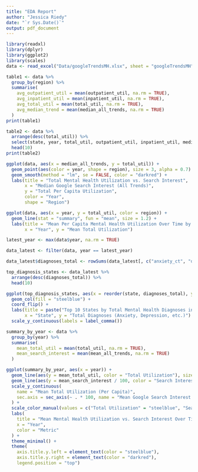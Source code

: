 ```yaml
---
title: "EDA Report"
author: "Jessica Riedy"
date: "`r Sys.Date()`"
output: pdf_document
---
```

```r
library(readxl)
library(dplyr)
library(ggplot2)
library(scales)
data <- read_excel("Data/googleTrendsMH.xlsx", sheet = "googleTrendsMH")
```

```r
table1 <- data %>%
  group_by(region) %>%
  summarise(
    avg_outpatient_util = mean(outpatient_util, na.rm = TRUE),
    avg_inpatient_util = mean(inpatient_util, na.rm = TRUE),
    avg_total_util = mean(total_util, na.rm = TRUE),
    avg_median_trend = mean(median_all_trends, na.rm = TRUE)
  )
print(table1)
```

```r
table2 <- data %>%
  arrange(desc(total_util)) %>%
  select(state, year, total_util, outpatient_util, inpatient_util, median_all_trends) %>%
  head(10)
print(table2)
```

```r
ggplot(data, aes(x = median_all_trends, y = total_util)) +
  geom_point(aes(color = year, shape = region), size = 3, alpha = 0.7) +
  geom_smooth(method = "lm", se = FALSE, color = "darkred") +
  labs(title = "Total Mental Health Utilization vs. Search Interest",
       x = "Median Google Search Interest (All Trends)",
       y = "Total Per Capita Utilization",
       color = "Year", 
       shape = "Region")

```

```r
ggplot(data, aes(x = year, y = total_util, color = region)) +
  geom_line(stat = "summary", fun = "mean", size = 1.2) +
  labs(title = "Mean Per Capita Mental Health Utilization Over Time by Region",
       x = "Year", y = "Mean Total Utilization")
```

```r
latest_year <- max(data$year, na.rm = TRUE)

data_latest <- filter(data, year == latest_year)

data_latest$diagnoses_total <- rowSums(data_latest[, c("anxiety_ct", "depression_ct", "adhd_ct", "bipolar_ct", "trauma_stress_ct")], na.rm = TRUE)

top_diagnosis_states <- data_latest %>%
  arrange(desc(diagnoses_total)) %>%
  head(10)

ggplot(top_diagnosis_states, aes(x = reorder(state, diagnoses_total), y = diagnoses_total)) +
  geom_col(fill = "steelblue") +
  coord_flip() +
  labs(title = paste("Top 10 States by Total Mental Health Diagnoses in", latest_year),
       x = "State", y = "Total Diagnoses (Anxiety, Depression, etc.)") + 
  scale_y_continuous(labels = label_comma())
```

```r
summary_by_year <- data %>%
  group_by(year) %>%
  summarise(
    mean_total_util = mean(total_util, na.rm = TRUE),
    mean_search_interest = mean(mean_all_trends, na.rm = TRUE)
  )

ggplot(summary_by_year, aes(x = year)) +
  geom_line(aes(y = mean_total_util, color = "Total Utilization"), size = 1.2) +
  geom_line(aes(y = mean_search_interest / 100, color = "Search Interest"), size = 1.2, linetype = "dashed") +
  scale_y_continuous(
    name = "Mean Total Utilization (Per Capita)",
    sec.axis = sec_axis(~ . * 100, name = "Mean Google Search Interest (0-100 Scale)")
  ) +
  scale_color_manual(values = c("Total Utilization" = "steelblue", "Search Interest" = "darkred")) +
  labs(
    title = "Mean Mental Health Utilization vs. Search Interest Over Time",
    x = "Year",
    color = "Metric"
  ) +
  theme_minimal() +
  theme(
    axis.title.y.left = element_text(color = "steelblue"),
    axis.title.y.right = element_text(color = "darkred"),
    legend.position = "top")
```

